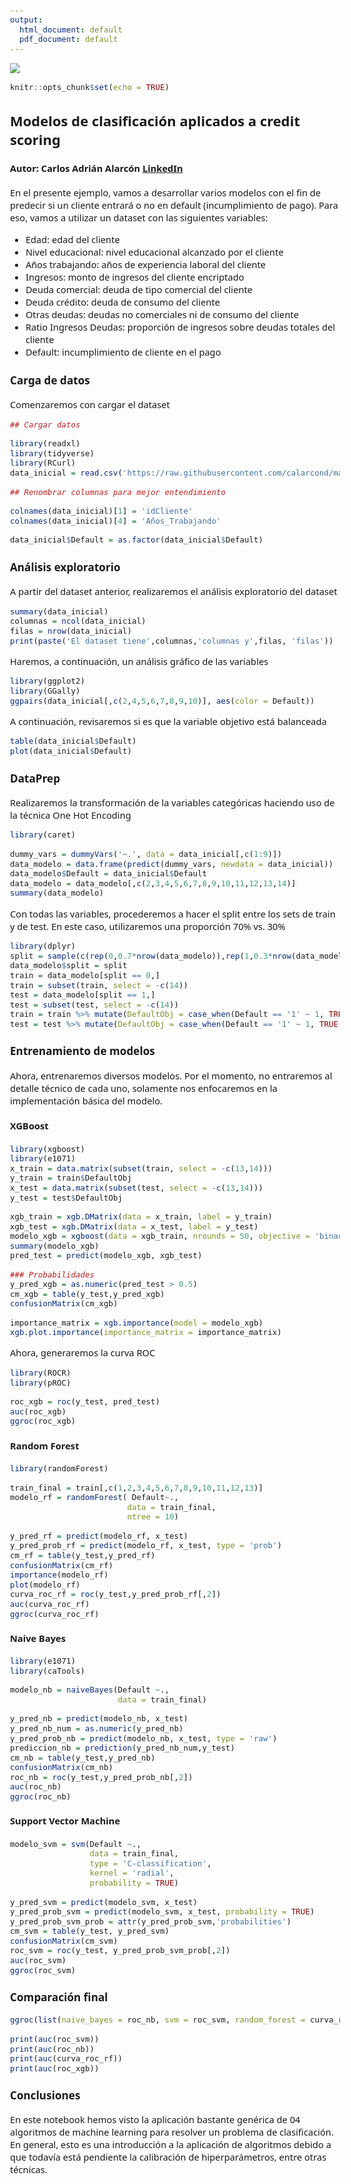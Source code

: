---
output:
  html_document: default
  pdf_document: default
---
<style type="text/css">
  body{
  font-size: 11pt;
  font-family: Segoe UI;
}
</style>
![](https://user-images.githubusercontent.com/83436724/166116197-cbe1a8bc-e1df-4cac-ad5e-9f6cd9f0f43c.png)



```{r setup, include=FALSE}
knitr::opts_chunk$set(echo = TRUE)
```

## Modelos de clasificación aplicados a credit scoring
#### Autor: Carlos Adrián Alarcón [LinkedIn](https://www.linkedin.com/in/carlos-adrian-alarcon-delgado/)

En el presente ejemplo, vamos a desarrollar varios modelos con el fin de predecir si un cliente entrará o no en default (incumplimiento de pago). Para eso, vamos a utilizar un dataset con las siguientes variables:

* Edad: edad del cliente
* Nivel educacional: nivel educacional alcanzado por el cliente
* Años trabajando: años de experiencia laboral del cliente
* Ingresos: monto de ingresos del cliente encriptado
* Deuda comercial: deuda de tipo comercial del cliente
* Deuda crédito: deuda de consumo del cliente
* Otras deudas: deudas no comerciales ni de consumo del cliente
* Ratio Ingresos Deudas: proporción de ingresos sobre deudas totales del cliente
* Default: incumplimiento de cliente en el pago

### Carga de datos

Comenzaremos con cargar el dataset

```{r cars , message = FALSE}
## Cargar datos

library(readxl)
library(tidyverse)
library(RCurl)
data_inicial = read.csv('https://raw.githubusercontent.com/calarcond/machine_learning_model/main/archivos_trabajo/data_credito.csv')

## Renombrar columnas para mejor entendimiento

colnames(data_inicial)[1] = 'idCliente'
colnames(data_inicial)[4] = 'Años_Trabajando'

data_inicial$Default = as.factor(data_inicial$Default)
```

### Análisis exploratorio

A partir del dataset anterior, realizaremos el análisis exploratorio del dataset

```{r pressure , message = FALSE}
summary(data_inicial)
columnas = ncol(data_inicial)
filas = nrow(data_inicial)
print(paste('El dataset tiene',columnas,'columnas y',filas, 'filas'))
```

Haremos, a continuación, un análisis gráfico de las variables

```{r fig.align="center",fig.width = 14, fig.height=10 , message = FALSE}

library(ggplot2)
library(GGally)
ggpairs(data_inicial[,c(2,4,5,6,7,8,9,10)], aes(color = Default))


```
A continuación, revisaremos si es que la variable objetivo está balanceada

```{r , message = FALSE}
table(data_inicial$Default)
plot(data_inicial$Default) 

```

### DataPrep

Realizaremos la transformación de la variables categóricas haciendo uso de la técnica One Hot Encoding

```{r, message = FALSE}
library(caret)

dummy_vars = dummyVars('~.', data = data_inicial[,c(1:9)])
data_modelo = data.frame(predict(dummy_vars, newdata = data_inicial))
data_modelo$Default = data_inicial$Default
data_modelo = data_modelo[,c(2,3,4,5,6,7,8,9,10,11,12,13,14)]
summary(data_modelo)

```
Con todas las variables, procederemos a hacer el split entre los sets de train y de test. En este caso, utilizaremos una proporción 70% vs. 30%

```{r , message = FALSE}
library(dplyr)
split = sample(c(rep(0,0.7*nrow(data_modelo)),rep(1,0.3*nrow(data_modelo))))
data_modelo$split = split
train = data_modelo[split == 0,]
train = subset(train, select = -c(14))
test = data_modelo[split == 1,]
test = subset(test, select = -c(14))
train = train %>% mutate(DefaultObj = case_when(Default == '1' ~ 1, TRUE ~ 0))
test = test %>% mutate(DefaultObj = case_when(Default == '1' ~ 1, TRUE ~ 0))

```

### Entrenamiento de modelos

Ahora, entrenaremos diversos modelos. Por el momento, no entraremos al detalle técnico de cada uno, solamente nos enfocaremos en la implementación básica del modelo.

#### XGBoost
```{r , message = FALSE, results = FALSE}
library(xgboost)
library(e1071)
x_train = data.matrix(subset(train, select = -c(13,14)))
y_train = train$DefaultObj
x_test = data.matrix(subset(test, select = -c(13,14)))
y_test = test$DefaultObj

xgb_train = xgb.DMatrix(data = x_train, label = y_train)
xgb_test = xgb.DMatrix(data = x_test, label = y_test)
modelo_xgb = xgboost(data = xgb_train, nrounds = 50, objective = 'binary:logistic')
summary(modelo_xgb)
pred_test = predict(modelo_xgb, xgb_test)
```


```{r , message = FALSE}
### Probabilidades
y_pred_xgb = as.numeric(pred_test > 0.5)
cm_xgb = table(y_test,y_pred_xgb)
confusionMatrix(cm_xgb)


```


```{r , message = FALSE}

importance_matrix = xgb.importance(model = modelo_xgb)
xgb.plot.importance(importance_matrix = importance_matrix)

```

Ahora, generaremos la curva ROC

```{r , message = FALSE}

library(ROCR)
library(pROC)

roc_xgb = roc(y_test, pred_test)
auc(roc_xgb)
ggroc(roc_xgb)
```

#### Random Forest

```{r , message = FALSE}
library(randomForest)

train_final = train[,c(1,2,3,4,5,6,7,8,9,10,11,12,13)]
modelo_rf = randomForest( Default~.,
                         data = train_final,
                         ntree = 10)

y_pred_rf = predict(modelo_rf, x_test)
y_pred_prob_rf = predict(modelo_rf, x_test, type = 'prob')
cm_rf = table(y_test,y_pred_rf)
confusionMatrix(cm_rf)
importance(modelo_rf)
plot(modelo_rf)
curva_roc_rf = roc(y_test,y_pred_prob_rf[,2])
auc(curva_roc_rf)
ggroc(curva_roc_rf)
```

#### Naive Bayes

```{r , message = FALSE}
library(e1071)
library(caTools)

modelo_nb = naiveBayes(Default ~.,
                       data = train_final)

y_pred_nb = predict(modelo_nb, x_test)
y_pred_nb_num = as.numeric(y_pred_nb)
y_pred_prob_nb = predict(modelo_nb, x_test, type = 'raw')
prediccion_nb = prediction(y_pred_nb_num,y_test)
cm_nb = table(y_test,y_pred_nb)
confusionMatrix(cm_nb)
roc_nb = roc(y_test,y_pred_prob_nb[,2])
auc(roc_nb)
ggroc(roc_nb)

```

#### Support Vector Machine
 
```{r , message = FALSE}
modelo_svm = svm(Default ~.,
                 data = train_final,
                 type = 'C-classification',
                 kernel = 'radial',
                 probability = TRUE)

y_pred_svm = predict(modelo_svm, x_test)
y_pred_prob_svm = predict(modelo_svm, x_test, probability = TRUE)
y_pred_prob_svm_prob = attr(y_pred_prob_svm,'probabilities')
cm_svm = table(y_test, y_pred_svm)
confusionMatrix(cm_svm)              
roc_svm = roc(y_test, y_pred_prob_svm_prob[,2])
auc(roc_svm)
ggroc(roc_svm)
```

### Comparación final

```{r , message = FALSE}

ggroc(list(naive_bayes = roc_nb, svm = roc_svm, random_forest = curva_roc_rf, xgboost = roc_xgb))

print(auc(roc_svm))
print(auc(roc_nb))
print(auc(curva_roc_rf))
print(auc(roc_xgb))

```

### Conclusiones

En este notebook hemos visto la aplicación bastante genérica de 04 algoritmos de machine learning para resolver un problema de clasificación. En general, esto es una introducción a la aplicación de algoritmos debido a que todavía está pendiente la calibración de hiperparámetros, entre otras técnicas.




